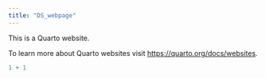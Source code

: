 ```yaml
---
title: "DS_webpage"
---
```


This is a Quarto website.

To learn more about Quarto websites visit <https://quarto.org/docs/websites>.

```r
1 + 1
```
